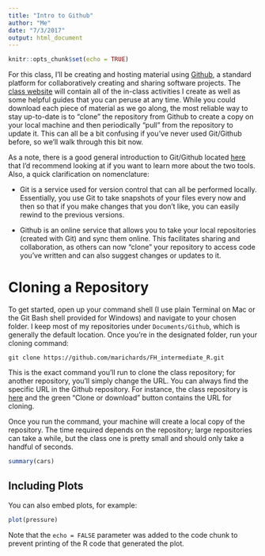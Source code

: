 ```yaml
---
title: "Intro to Github"
author: "Me"
date: "7/3/2017"
output: html_document
---
```


```r
knitr::opts_chunk$set(echo = TRUE)
```

For this class, I'll be creating and hosting material using [Github](https://github.com/marichards), a standard platform for collaboratively creating and sharing software projects. The [class website](https://marichards.github.io/FH_intermediate_R/) will contain all of the in-class activities I create as well as some helpful guides that you can peruse at any time.  While you could download each piece of material as we go along, the most reliable way to stay up-to-date is to "clone" the repository from Github to create a copy on your local machine and then periodically "pull" from the repository to update it. This can all be a bit confusing if you've never used Git/Github before, so we'll walk through this bit now.

As a note, there is a good general introduction to Git/Github located [here](http://product.hubspot.com/blog/git-and-github-tutorial-for-beginners) that I'd recommend looking at if you want to learn more about the two tools. Also, a quick clarification on nomenclature:

* Git is a service used for version control that can all be performed locally. Essentially, you use Git to take snapshots of your files every now and then so that if you make changes that you don't like, you can easily rewind to the previous versions. 

* Github is an online service that allows you to take your local repositories (created with Git) and sync them online. This facilitates sharing and collaboration, as others can now "clone" your repository to access code you've written and can also suggest changes or updates to it. 

# Cloning a Repository

To get started, open up your command shell (I use plain Terminal on Mac or the Git Bash shell provided for Windows) and navigate to your chosen folder. I keep most of my repositories under `Documents/Github`, which is generally the default location. Once you're in the designated folder, run your cloning command:

```
git clone https://github.com/marichards/FH_intermediate_R.git
```

This is the exact command you'll run to clone the class repository; for another repository, you'll simply change the URL. You can always find the specific URL in the Github repository. For instance, the class repository is [here](https://github.com/marichards/FH_intermediate_R) and the green "Clone or download" button contains the URL for cloning. 

Once you run the command, your machine will create a local copy of the repository. The time required depends on the repository; large repositories can take a while, but the class one is pretty small and should only take a handful of seconds. 

```r
summary(cars)
```

## Including Plots

You can also embed plots, for example:

```r
plot(pressure)
```

Note that the `echo = FALSE` parameter was added to the code chunk to prevent printing of the R code that generated the plot.
